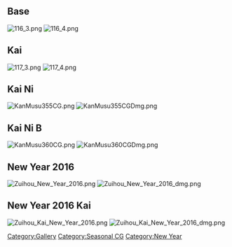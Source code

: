 ==Base==
[[File:116_3.png]] [[File:116_4.png]]

==Kai==
[[File:117_3.png]] [[File:117_4.png]]

==Kai Ni==
[[File:KanMusu355CG.png]] [[File:KanMusu355CGDmg.png]]

==Kai Ni B==
[[File:KanMusu360CG.png]] [[File:KanMusu360CGDmg.png]]

==New Year 2016==
[[File:Zuihou New Year 2016.png]] [[File:Zuihou New Year 2016 dmg.png]]

==New Year 2016 Kai==
[[File:Zuihou Kai New Year 2016.png]] [[File:Zuihou Kai New Year 2016 dmg.png]]

[[Category:Gallery]]
[[Category:Seasonal CG]]
[[Category:New Year]]